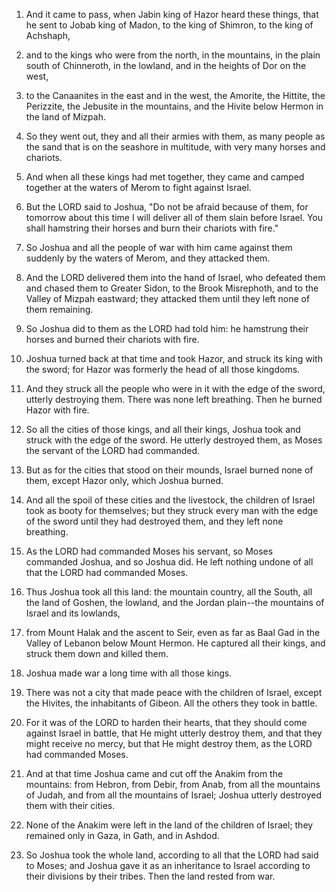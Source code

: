 
1. And it came to pass, when Jabin king of Hazor heard these things, that he sent to Jobab king of Madon, to the king of Shimron, to the king of Achshaph,

2. and to the kings who were from the north, in the mountains, in the plain south of Chinneroth, in the lowland, and in the heights of Dor on the west,

3. to the Canaanites in the east and in the west, the Amorite, the Hittite, the Perizzite, the Jebusite in the mountains, and the Hivite below Hermon in the land of Mizpah.

4. So they went out, they and all their armies with them, as many people as the sand that is on the seashore in multitude, with very many horses and chariots.

5. And when all these kings had met together, they came and camped together at the waters of Merom to fight against Israel.

6. But the LORD said to Joshua, "Do not be afraid because of them, for tomorrow about this time I will deliver all of them slain before Israel. You shall hamstring their horses and burn their chariots with fire."

7. So Joshua and all the people of war with him came against them suddenly by the waters of Merom, and they attacked them.

8. And the LORD delivered them into the hand of Israel, who defeated them and chased them to Greater Sidon, to the Brook Misrephoth, and to the Valley of Mizpah eastward; they attacked them until they left none of them remaining.

9. So Joshua did to them as the LORD had told him: he hamstrung their horses and burned their chariots with fire.

10. Joshua turned back at that time and took Hazor, and struck its king with the sword; for Hazor was formerly the head of all those kingdoms.

11. And they struck all the people who were in it with the edge of the sword, utterly destroying them. There was none left breathing. Then he burned Hazor with fire.

12. So all the cities of those kings, and all their kings, Joshua took and struck with the edge of the sword. He utterly destroyed them, as Moses the servant of the LORD had commanded.

13. But as for the cities that stood on their mounds, Israel burned none of them, except Hazor only, which Joshua burned.

14. And all the spoil of these cities and the livestock, the children of Israel took as booty for themselves; but they struck every man with the edge of the sword until they had destroyed them, and they left none breathing.

15. As the LORD had commanded Moses his servant, so Moses commanded Joshua, and so Joshua did. He left nothing undone of all that the LORD had commanded Moses.

16. Thus Joshua took all this land: the mountain country, all the South, all the land of Goshen, the lowland, and the Jordan plain--the mountains of Israel and its lowlands,

17. from Mount Halak and the ascent to Seir, even as far as Baal Gad in the Valley of Lebanon below Mount Hermon. He captured all their kings, and struck them down and killed them.

18. Joshua made war a long time with all those kings.

19. There was not a city that made peace with the children of Israel, except the Hivites, the inhabitants of Gibeon. All the others they took in battle.

20. For it was of the LORD to harden their hearts, that they should come against Israel in battle, that He might utterly destroy them, and that they might receive no mercy, but that He might destroy them, as the LORD had commanded Moses.

21. And at that time Joshua came and cut off the Anakim from the mountains: from Hebron, from Debir, from Anab, from all the mountains of Judah, and from all the mountains of Israel; Joshua utterly destroyed them with their cities.

22. None of the Anakim were left in the land of the children of Israel; they remained only in Gaza, in Gath, and in Ashdod.

23. So Joshua took the whole land, according to all that the LORD had said to Moses; and Joshua gave it as an inheritance to Israel according to their divisions by their tribes. Then the land rested from war.


